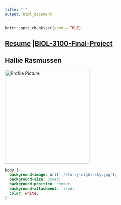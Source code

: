 ```yaml
---
title: " "
output: html_document
---
```


```r
knitr::opts_chunk$set(echo = TRUE)
```


## [Resume](./resume/Resume.pdf.pdf) |[BIOL-3100-Final-Project](./projects/Final.project.html) ##

## Hallie Rasmussen ##

<img src="./Hallie 2022 (97) (1).JPG" alt="Profile Picture" width="270" height="300"/>

```css
body {
  background-image: url('./starry-night-sky.jpg');
  background-size: cover;
  background-position: center;
  background-attachment: fixed;
  color: white;
}
```
